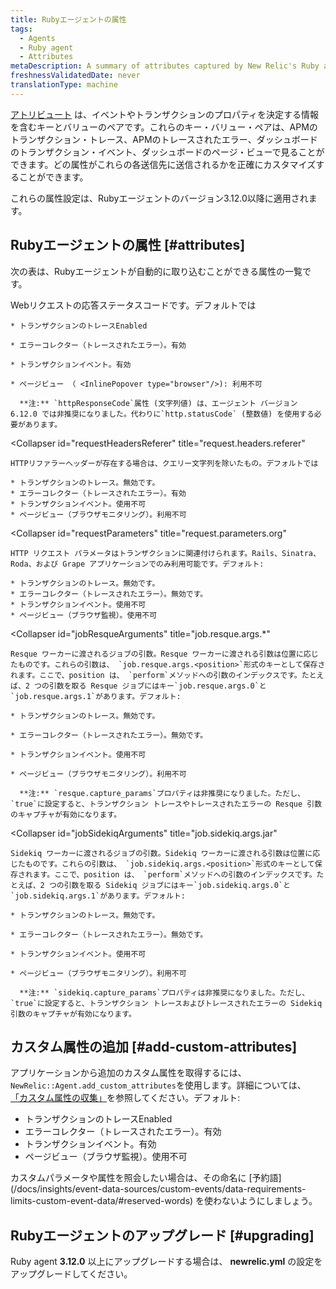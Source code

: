 ```yaml
---
title: Rubyエージェントの属性
tags:
  - Agents
  - Ruby agent
  - Attributes
metaDescription: A summary of attributes captured by New Relic's Ruby agent.
freshnessValidatedDate: never
translationType: machine
---
```


[アトリビュート](/docs/features/agent-attributes) は、イベントやトランザクションのプロパティを決定する情報を含むキーとバリューのペアです。これらのキー・バリュー・ペアは、APMのトランザクション・トレース、APMのトレースされたエラー、ダッシュボードのトランザクション・イベント、ダッシュボードのページ・ビューで見ることができます。どの属性がこれらの各送信先に送信されるかを正確にカスタマイズすることができます。

これらの属性設定は、Rubyエージェントのバージョン3.12.0以降に適用されます。

## Rubyエージェントの属性 [#attributes]

次の表は、Rubyエージェントが自動的に取り込むことができる属性の一覧です。

<CollapserGroup>
  <Collapser
    id="httpResponseCode"
    title="httpResponseCode"
  >
    Webリクエストの応答ステータスコードです。デフォルトでは

    * トランザクションのトレースEnabled

    * エラーコレクター（トレースされたエラー）。有効

    * トランザクションイベント。有効

    * ページビュー （ <InlinePopover type="browser"/>): 利用不可

      **注:** `httpResponseCode`属性 (文字列値) は、エージェント バージョン 6.12.0 では非推奨になりました。代わりに`http.statusCode` (整数値) を使用する必要があります。
  </Collapser>

  <Collapser
    id="requestHeadersReferer"
    title="request.headers.referer"
  >
    HTTPリファラーヘッダーが存在する場合は、クエリー文字列を除いたもの。デフォルトでは

    * トランザクションのトレース。無効です。
    * エラーコレクター（トレースされたエラー）。有効
    * トランザクションイベント。使用不可
    * ページビュー（ブラウザモニタリング）。利用不可
  </Collapser>

  <Collapser
    id="requestParameters"
    title="request.parameters.org"
  >
    HTTP リクエスト パラメータはトランザクションに関連付けられます。Rails、Sinatra、Roda、および Grape アプリケーションでのみ利用可能です。デフォルト:

    * トランザクションのトレース。無効です。
    * エラーコレクター（トレースされたエラー）。無効です。
    * トランザクションイベント。使用不可
    * ページビュー（ブラウザ監視）。使用不可
  </Collapser>

  <Collapser
    id="jobResqueArguments"
    title="job.resque.args.*"
  >
    Resque ワーカーに渡されるジョブの引数。Resque ワーカーに渡される引数は位置に応じたものです。これらの引数は、 `job.resque.args.<position>`形式のキーとして保存されます。ここで、position は、 `perform`メソッドへの引数のインデックスです。たとえば、2 つの引数を取る Resque ジョブにはキー`job.resque.args.0`と`job.resque.args.1`があります。デフォルト:

    * トランザクションのトレース。無効です。

    * エラーコレクター（トレースされたエラー）。無効です。

    * トランザクションイベント。使用不可

    * ページビュー（ブラウザモニタリング）。利用不可

      **注:** `resque.capture_params`プロパティは非推奨になりました。ただし、 `true`に設定すると、トランザクション トレースやトレースされたエラーの Resque 引数のキャプチャが有効になります。
  </Collapser>

  <Collapser
    id="jobSidekiqArguments"
    title="job.sidekiq.args.jar"
  >
    Sidekiq ワーカーに渡されるジョブの引数。Sidekiq ワーカーに渡される引数は位置に応じたものです。これらの引数は、 `job.sidekiq.args.<position>`形式のキーとして保存されます。ここで、position は、 `perform`メソッドへの引数のインデックスです。たとえば、2 つの引数を取る Sidekiq ジョブにはキー`job.sidekiq.args.0`と`job.sidekiq.args.1`があります。デフォルト:

    * トランザクションのトレース。無効です。

    * エラーコレクター（トレースされたエラー）。無効です。

    * トランザクションイベント。使用不可

    * ページビュー（ブラウザモニタリング）。利用不可

      **注:** `sidekiq.capture_params`プロパティは非推奨になりました。ただし、 `true`に設定すると、トランザクション トレースおよびトレースされたエラーの Sidekiq 引数のキャプチャが有効になります。
  </Collapser>
</CollapserGroup>

## カスタム属性の追加 [#add-custom-attributes]

アプリケーションから追加のカスタム属性を取得するには、 `NewRelic::Agent.add_custom_attributes`を使用します。詳細については、 [「カスタム属性の収集」](/docs/apm/other-features/attributes/collecting-custom-attributes#ruby-att)を参照してください。デフォルト:

* トランザクションのトレースEnabled
* エラーコレクター（トレースされたエラー）。有効
* トランザクションイベント。有効
* ページビュー（ブラウザ監視）。使用不可

<Callout variant="caution">
  カスタムパラメータや属性を照会したい場合は、その命名に [予約語](/docs/insights/event-data-sources/custom-events/data-requirements-limits-custom-event-data/#reserved-words) を使わないようにしましょう。
</Callout>

## Rubyエージェントのアップグレード [#upgrading]

Ruby agent **3.12.0** 以上にアップグレードする場合は、 **newrelic.yml** の設定をアップグレードしてください。